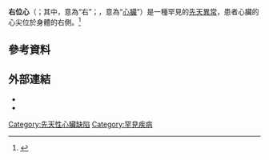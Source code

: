 {{medical}}
{{Infobox medical condition (new)
| name            = 
| image           = Situs inversus chest Nevit.jpg
| caption         = 右位心者的胸部X光片顯示其心臟頂點指向右
| pronounce       =  
| field           =  
| synonyms        =  
| symptoms        = 
| complications   = 
| onset           = 
| duration        = 
| types           = 
| causes          = 
| risks           = 
| diagnosis       = 
| differential    = 
| prevention      = 
| treatment       = 
| medication      = 
| prognosis       = 
| frequency       = 
| deaths          = 
}}

'''右位心'''（{{lang-en|Dextrocardia}}；其中{{lang-la|dexter}}，意為“右”；{{lang-el|kardia}}，意為“[[心臟|心臟]]”）是一種罕見的[[先天異常|先天異常]]，患者心臟的心尖位於身體的右側。<ref>{{Cite book |title = Diagnostic Medical Sonography Obstetrics and Gynecology |last = Stephenson |first = Susan |publisher = Lippincott Williams & Wilkins |year = 2012 |location = 351 West Camden Street Baltimore, MD 21201 |pages = 582}}</ref>

==參考資料==
{{reflist}}

== 外部連結 ==
{{Medical resources
|   DiseasesDB     = 3617 
|   ICD10          = {{ICD10|Q|24|0|q|20}} 
|   ICD9           = {{ICD9|746.87}} 
|   ICDO           = 
|   OMIM           = 
|   MedlinePlus    = 007326 
|   eMedicineSubj  = 
|   eMedicineTopic = 
}}
*{{RareDiseases|1827|Dextrocardia}}
*{{RareDiseases|6268|Dextrocardia with situs inversus}}

{{Congenital heart defects}}
{{med-stub}}
[[Category:先天性心臟缺陷|Category:先天性心臟缺陷]]
[[Category:罕見疾病|Category:罕見疾病]]